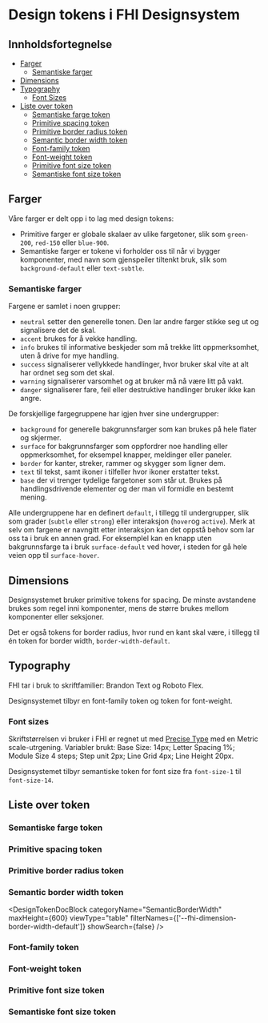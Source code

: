 
<Meta title="Design Tokens" />

# Design tokens i FHI Designsystem

## Innholdsfortegnelse

- [Farger](#farger)
  - [Semantiske farger](#semantiske-farger)
- [Dimensions](#dimensions)
- [Typography](#typography)
  - [Font Sizes](#font-Sizes)
- [Liste over token](#liste-over-token)
  - [Semantiske farge token](#semantiske-farge-token)
  - [Primitive spacing token](#primitive-spacing-token)
  - [Primitive border radius token](#primitive-border-radius-token)
  - [Semantic border width token](#semantic-border-width-token)
  - [Font-family token](#font-family-token)
  - [Font-weight token](#font-weight-token)
  - [Primitive font size token](#primitive-font-size-token)
  - [Semantiske font size token](#semantiske-font-size-token)

## Farger

Våre farger er delt opp i to lag med design tokens:

- Primitive farger er globale skalaer av ulike fargetoner, slik som `green-200`, `red-150` eller `blue-900`.
- Semantiske farger er tokene vi forholder oss til når vi bygger komponenter, med navn som gjenspeiler tiltenkt bruk, slik som `background-default` eller `text-subtle`.

### Semantiske farger

Fargene er samlet i noen grupper:

- `neutral` setter den generelle tonen. Den lar andre farger stikke seg ut og signalisere det de skal.
- `accent` brukes for å vekke handling.
- `info` brukes til informative beskjeder som må trekke litt oppmerksomhet, uten å drive for mye handling.
- `success` signaliserer vellykkede handlinger, hvor bruker skal vite at alt har ordnet seg som det skal.
- `warning` signaliserer varsomhet og at bruker må nå være litt på vakt.
- `danger` signaliserer fare, feil eller destruktive handlinger bruker ikke kan angre.

De forskjellige fargegruppene har igjen hver sine undergrupper:

- `background` for generelle bakgrunnsfarger som kan brukes på hele flater og skjermer.
- `surface` for bakgrunnsfarger som oppfordrer noe handling eller oppmerksomhet, for eksempel knapper, meldinger eller paneler.
- `border` for kanter, streker, rammer og skygger som ligner dem.
- `text` til tekst, samt ikoner i tilfeller hvor ikoner erstatter tekst.
- `base` der vi trenger tydelige fargetoner som står ut. Brukes på handlingsdrivende elementer og der man vil formidle en bestemt mening.

Alle undergruppene har en definert `default`, i tillegg til undergrupper, slik som grader (`subtle` eller `strong`) eller interaksjon (`hover`og `active`).
Merk at selv om fargene er navngitt etter interaksjon kan det oppstå behov som lar oss ta i bruk en annen grad. For eksemplel kan en knapp uten bakgrunnsfarge ta i bruk `surface-default` ved hover, i steden for gå hele veien opp til `surface-hover`.

## Dimensions

Designsystemet bruker primitive tokens for spacing. De minste avstandene brukes som regel inni komponenter, mens de større brukes mellom komponenter eller seksjoner.

Det er også tokens for border radius, hvor rund en kant skal være, i tillegg til én token for border width, `border-width-default`.

## Typography

FHI tar i bruk to skriftfamilier: Brandon Text og Roboto Flex.

Designsystemet tilbyr en font-family token og token for font-weight.

### Font sizes

Skriftstørrelsen vi bruker i FHI er regnet ut med [Precise Type](https://precise-type.com/metric-scale.html) med en Metric scale-utrgening.
Variabler brukt: Base Size: 14px; Letter Spacing 1%; Module Size 4 steps; Step unit 2px; Line Grid 4px; Line Height 20px.

Designsystemet tilbyr semantiske token for font size fra `font-size-1` til `font-size-14`.

## Liste over token

### Semantiske farge token

<DesignTokenDocBlock
  categoryName="SemanticColors"
  maxHeight={600}
  viewType="table"
  showValueColumn={false}
/>

### Primitive spacing token

<DesignTokenDocBlock
  categoryName="PrimitiveSpacing"
  maxHeight={600}
  viewType="table"
/>

### Primitive border radius token

<DesignTokenDocBlock
  categoryName="PrimitiveBorderRadius"
  maxHeight={600}
  viewType="table"
  showSearch={false}
/>

### Semantic border width token

<DesignTokenDocBlock
  categoryName="SemanticBorderWidth"
  maxHeight={600}
  viewType="table"
  filterNames={['--fhi-dimension-border-width-default']}
  showSearch={false}
/>

### Font-family token

<DesignTokenDocBlock
  categoryName="FontFamily"
  maxHeight={600}
  viewType="table"
  showSearch={false}
/>

### Font-weight token

<DesignTokenDocBlock
  categoryName="FontWeight"
  maxHeight={600}
  viewType="table"
  showSearch={false}
/>

### Primitive font size token

<DesignTokenDocBlock
  categoryName="PrimitiveFontSize"
  maxHeight={600}
  viewType="table"
/>

### Semantiske font size token

<DesignTokenDocBlock
  categoryName="SemanticFontSize"
  maxHeight={600}
  viewType="table"
/>
